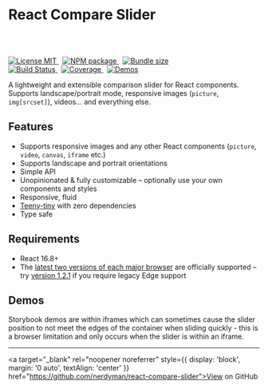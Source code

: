 
<Meta title="Docs/Intro" />

<div style={{ maxWidth: '600px', margin: '0 auto' }}>

<div style={{ textAlign: 'center' }}>

# React Compare Slider

```js codesandbox=react-compare-slider-simple-example-9si6l?entry=/src/App.jsx&overrideEntry=false
```

<br/>
<br/>

<a href="https://github.com/nerdyman/react-compare-slider/blob/master/LICENSE">
    <img src="https://img.shields.io/npm/l/react-compare-slider.svg" alt="License MIT" />
</a>
&nbsp;
<a href="https://npmjs.com/package/react-compare-slider">
    <img src="https://img.shields.io/npm/v/react-compare-slider.svg" alt="NPM package" />
</a>
&nbsp;
<a href="https://bundlephobia.com/result?p=react-compare-slider">
    <img src="https://img.shields.io/bundlephobia/minzip/react-compare-slider.svg" alt="Bundle size" />
</a>

<br/>

<a href="https://github.com/nerdyman/react-compare-slider/actions?query=workflow%3Abuild">
    <img src="https://img.shields.io/github/workflow/status/nerdyman/react-compare-slider/build" alt="Build Status" />
</a>
&nbsp;
<a href="https://codeclimate.com/github/nerdyman/react-compare-slider">
    <img src="https://img.shields.io/codeclimate/coverage/nerdyman/react-compare-slider" alt="Coverage" />
</a>
&nbsp;
<a href="https://github.com/nerdyman/react-compare-slider">
    <img src="https://img.shields.io/badge/🐙-source-blue.svg" alt="Demos" />
</a>


A lightweight and extensible comparison slider for React components. Supports
landscape/portrait mode, responsive images (`picture`, `img[srcset]`), videos&hellip; and everything else.

</div>

## Features

- Supports responsive images and any other React components (`picture`, `video`, `canvas`, `iframe` etc.)
- Supports landscape and portrait orientations
- Simple API
- Unopinionated & fully customizable &ndash; optionally use your own components and styles
- Responsive, fluid
- <a target="_blank" rel="noopener noreferrer" href="https://bundlephobia.com/result?p=react-compare-slider">Teeny-tiny</a> with zero dependencies
- Type safe

## Requirements

- React 16.8+
- The [latest two versions of each major browser](./package.json#L49) are officially supported &ndash; try [version 1.2.1](https://www.npmjs.com/package/react-compare-slider/v/1.2.1) if you require legacy Edge support

## Demos

Storybook demos are within iframes which can sometimes cause the slider position to not 
meet the edges of the container when sliding quickly - this is a browser limitation and 
only occurs when the slider is within an iframe.

---

<a target="_blank" rel="noopener noreferrer" style={{ display: 'block', margin: '0 auto', textAlign: 'center' }} href="https://github.com/nerdyman/react-compare-slider">View on GitHub</a>

</div>
